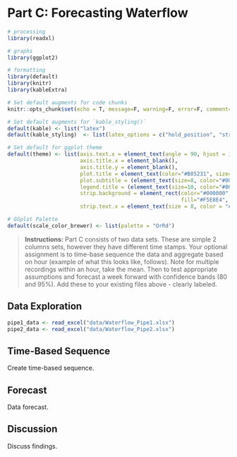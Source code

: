 # Part C: Forecasting Waterflow {-#part-C}

```{r library-C, echo=F, message=F, warning=F, error=F, comment=F}
# processing
library(readxl)

# graphs
library(ggplot2)

# formatting
library(default)
library(knitr)
library(kableExtra)
```

```{r settings-C, echo=F, message=F, warning=F, error=F, comment=F}
# Set default augments for code chunks
knitr::opts_chunk$set(echo = T, message=F, warning=F, error=F, comment=F, fig.width=10, fig.height = 3)

# Set default augments for `kable_styling()` 
default(kable) <- list("latex")
default(kable_styling)  <- list(latex_options = c("hold_position", "striped"))

# Set default for ggplot theme
default(theme) <- list(axis.text.x = element_text(angle = 90, hjust = 1),
                       axis.title.x = element_blank(),
                       axis.title.y = element_blank(),
                       plot.title = element_text(color="#B85231", size=10, face="bold"),
                       plot.subtitle = (element_text(size=8, color="#000000")),
                       legend.title = (element_text(size=10, color="#000000", face="bold")),
                       strip.background = element_rect(color="#000000", 
                                                       fill="#F5E8E4", size=1, linetype="solid"),
                       strip.text.x = element_text(size = 8, color = "#000000", face="bold"))

# GGplot Palette
default(scale_color_brewer) <- list(palette = "OrRd")
```

> **Instructions:** Part C consists of two data sets.  These are simple 2 columns sets, however they have different time stamps.  Your optional assignment is to time-base sequence the data and aggregate based on hour (example of what this looks like, follows).  Note for multiple recordings within an hour, take the mean.  Then to test appropriate assumptions and forecast a week forward with confidence bands (80 and 95%). Add these to your existing files above - clearly labeled. 

## Data Exploration {-#c-exploration}
```{r}
pipe1_data <- read_excel("data/Waterflow_Pipe1.xlsx")
pipe2_data <- read_excel("data/Waterflow_Pipe2.xlsx")
```

## Time-Based Sequence {-#c-model}

Create time-based sequence. 

## Forecast {-#c-forecast}

Data forecast. 

## Discussion {-#c-discussion}

Discuss findings. 
